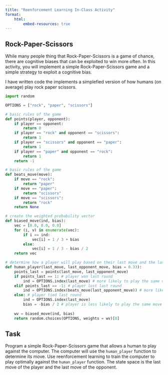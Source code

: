 ```yaml
---
title: "Reenforcement Learning In-Class Activity"
format: 
    html:
        embed-resources: true
---
```



## Rock-Paper-Scissors

While many people thing that Rock-Paper-Scissors is a game of chance, there are cognitive biases that can be exploited to win more often.
In this activity, you will implement a simple Rock-Paper-Scissors game and a simple strategy to exploit a cognitive bias.

I have written code the implements a simplefied version of how humans (on average) play rock paper scissors.

```python

import random

OPTIONS = ["rock", "paper", "scissors"]

# basic rules of the game
def points(player, opponent):
    if player == opponent:
        return 0
    if player == "rock" and opponent == "scissors":
        return 1
    if player == "scissors" and opponent == "paper":
        return 1
    if player == "paper" and opponent == "rock":
        return 1
    return -1

# basic rules of the game
def beats_move(move):
    if move == "rock":
        return "paper"
    if move == "paper":
        return "scissors"
    if move == "scissors":
        return "rock"
    return None

# create the weighted probability vector
def biased_move(ind, bias):
    vec = [0.0, 0.0, 0.0]
    for (i, v) in enumerate(vec):
        if i == ind:
            vec[i] = 1 / 3 + bias
        else:
            vec[i] = 1 / 3 - bias / 2
    return vec

# determine how a player will play based on their last move and the last move of their opponent
def human_player(last_move, last_opponent_move, bias = 0.33):
    points_last = points(last_move, last_opponent_move)
    if points_last == 1: # player won last round
        ind = OPTIONS.index(last_move) # more likely to play the same move
    elif points_last == -1: # player lost last round
        ind = OPTIONS.index(beats_move(last_opponent_move)) # more likely to play the move that beats the opponent's last move
    else: # player tied last round
        ind = OPTIONS.index(last_move)
        bias = -bias / 2 # player is less likely to play the same move
    
    wv = biased_move(ind, bias)
    return random.choices(OPTIONS, weights = wv)[0]

```

## Task
Program a simple Rock-Paper-Scissors game that allows a human to play against the computer.
The computer will use the `human_player` function to determine its move.
Use reenforcement learning to train the computer to play optimally against the `human_player` function.
The state space is the last move of the player and the last move of the opponent.